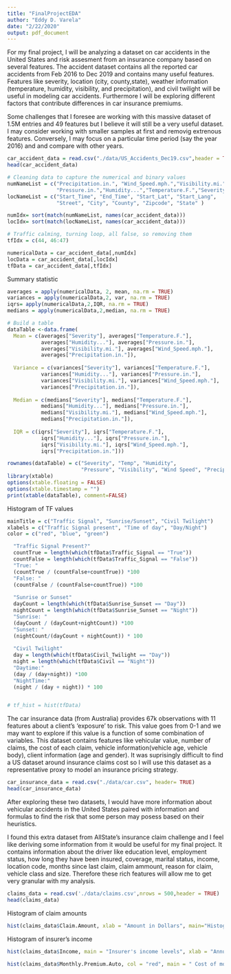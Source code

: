 ```yaml
---
title: "FinalProjectEDA"
author: "Eddy D. Varela"
date: "2/22/2020"
output: pdf_document
---
```


For my final project, I will be analyzing a dataset on car accidents in the United States and risk assesment from an insurance company based on several features. The accident dataset contains all the reported car accidents from Feb 2016 to Dec 2019 and contains many useful features. Features like severity, location (city, county,state), weather information (temperature, humidity, visibility, and precipitation), and civil twilight will be useful in modeling car accidents. Furthermore I will be exploring different factors that contribute differences in car insurance premiums.

Some challenges that I foresee are working with this massive dataset of 1.5M entries and 49 features but I believe it will still be a very useful dataset. I may consider working with smaller samples at first and removig extrenous features. Conversely, I may focus on a particular time period (say the year 2016) and and compare with other years.
```r
car_accident_data = read.csv("./data/US_Accidents_Dec19.csv",header = TRUE, nrows = 50000)
head(car_accident_data)

# Cleaning data to capture the numerical and binary values
numNameList = c("Precipitation.in.", "Wind_Speed.mph.","Visibility.mi.",
                "Pressure.in.","Humidity...","Temperature.F.","Severity")
locNameList = c("Start_Time", "End_Time", "Start_Lat", "Start_Lang",
                "Street", "City", "County", "Zipcode", "State" )

numIdx= sort(match(numNameList, names(car_accident_data)))
locIdx= sort(match(locNameList, names(car_accident_data)))

# Traffic calming, turning loop, all false, so removing them
tfIdx = c(44, 46:47)

numericalData = car_accident_data[,numIdx] 
locData = car_accident_data[,locIdx]
tfData = car_accident_data[,tfIdx]
```

Summary statistic
```r

averages = apply(numericalData, 2, mean, na.rm = TRUE)
variances = apply(numericalData,2, var, na.rm = TRUE)
iqrs= apply(numericalData,2,IQR, na.rm = TRUE)
medians = apply(numericalData,2,median, na.rm = TRUE)

# Build a table
dataTable <-data.frame(
  Mean = c(averages["Severity"], averages["Temperature.F."],
           averages["Humidity..."], averages["Pressure.in."],
           averages["Visibility.mi."], averages["Wind_Speed.mph."],
           averages["Precipitation.in."]),
  
  Variance = c(variances["Severity"], variances["Temperature.F."],
           variances["Humidity..."], variances["Pressure.in."],
           variances["Visibility.mi."], variances["Wind_Speed.mph."],
           variances["Precipitation.in."]),
  
  Median = c(medians["Severity"], medians["Temperature.F."],
           medians["Humidity..."], medians["Pressure.in."],
           medians["Visibility.mi."], medians["Wind_Speed.mph."],
           medians["Precipitation.in."]),
  
  IQR = c(iqrs["Severity"], iqrs["Temperature.F."],
           iqrs["Humidity..."], iqrs["Pressure.in."],
           iqrs["Visibility.mi."], iqrs["Wind_Speed.mph."],
           iqrs["Precipitation.in."]))

rownames(dataTable) = c("Severity", "Temp", "Humidity",
                        "Pressure", "Visibility", "Wind Speed", "Precip.")
library(xtable)
options(xtable.floating = FALSE)
options(xtable.timestamp = "")
print(xtable(dataTable), comment=FALSE)

```

Histogram of TF values
```r
mainTitle = c("Traffic Signal", "Sunrise/Sunset", "Civil Twilight")
xlabels = c("Traffic Signal present", "Time of day", "Day/Night")
color = c("red", "blue", "green")

  "Traffic Signal Present?"
  countTrue = length(which(tfData$Traffic_Signal == "True"))
  countFalse = length(which(tfData$Traffic_Signal == "False"))
  "True: "
  (countTrue / (countFalse+countTrue)) *100
  "False: "
  (countFalse / (countFalse+countTrue)) *100
  
  "Sunrise or Sunset"
  dayCount = length(which(tfData$Sunrise_Sunset == "Day"))
  nightCount = length(which(tfData$Sunrise_Sunset == "Night"))
  "Sunrise: "
  (dayCount / (dayCount+nightCount)) *100
  "Sunset: "
  (nightCount/(dayCount + nightCount)) * 100
  
  "Civil Twilight"
  day = length(which(tfData$Civil_Twilight == "Day"))
  night = length(which(tfData$Civil == "Night"))
  "Daytime:" 
  (day / (day+night)) *100
  "NightTime:" 
  (night / (day + night)) * 100


# tf_hist = hist(tfData)
```


The car insurance data (from Australia) provides 67k observations with 11 features about a client's 'exposure' to risk. This value goes from 0-1 and we may want to explore if this value is a function of some combination of variables. This dataset contains features like vehicular value, number of claims, the cost of each claim, vehicle information(vehicle age, vehicle body), client information (age and gender). It was suprisingly difficult to find a US dataset around insurance claims cost so I will use this dataset as a representative proxy to model an insurance pricing strategy.
```r
car_insurance_data = read.csv("./data/car.csv", header= TRUE)
head(car_insurance_data)

```

After exploring these two datasets, I would have more information about vehicular accidents in the United States paired with information and formulas to find the risk that some person may posess based on their heuristics. 


I found this extra dataset from AllState's insurance claim challenge and I feel like deriving some information from it would be useful for my final project. It contains information about the driver like education level, employment status, how long they have been insured, coverage, marital status, income, location code, months since last claim, claim ammount, reason for claim, vehicle class and size. Therefore these rich features will allow me to get very granular with my analysis.
```r
claims_data = read.csv('./data/claims.csv',nrows = 500,header = TRUE)
head(claims_data)
```

Histogram of claim amounts

```r
hist(claims_data$Claim.Amount, xlab = "Amount in Dollars", main="Histogram of claim prices", col = "forestgreen")
```

Histogram of insurer's income

```r
hist(claims_data$Income, main = "Insurer's income levels", xlab = "Annual Salary" ,col ="blue")
```



```r
hist(claims_data$Monthly.Premium.Auto, col = "red", main = " Cost of monthly Insurance Premiums", xlab = "Monthly Premium")
```

